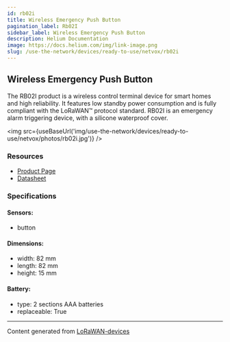 ```yaml
---
id: rb02i
title: Wireless Emergency Push Button
pagination_label: Rb02I
sidebar_label: Wireless Emergency Push Button
description: Helium Documentation
image: https://docs.helium.com/img/link-image.png
slug: /use-the-network/devices/ready-to-use/netvox/rb02i
---
```



## Wireless Emergency Push Button

The RB02I product is a wireless control terminal device for smart homes and high reliability. It
features low standby power consumption and is fully compliant with the LoRaWAN™ protocol standard.
RB02I is an emergency alarm triggering device, with a silicone waterproof cover.

<img src={useBaseUrl('img/use-the-network/devices/ready-to-use/netvox/photos/rb02i.jpg')} />

### Resources

- [Product Page](http://www.netvox.com.tw/product.asp?pro=RB02I)
- [Datasheet](http://www.netvox.com.tw/um/RB02I/RB02Idatasheet.pdf)

### Specifications

#### Sensors:

- button

#### Dimensions:

- width: 82 mm
- length: 82 mm
- height: 15 mm

#### Battery:

- type: 2 sections AAA batteries
- replaceable: True

---

Content generated from [LoRaWAN-devices](https://github.com/TheThingsNetwork/lorawan-devices)
